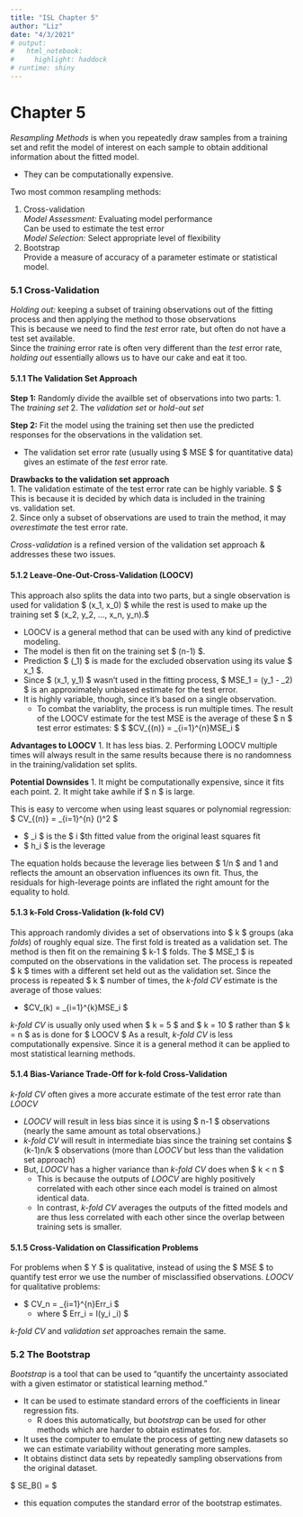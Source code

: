 ```yaml
---
title: "ISL Chapter 5"
author: "Liz"
date: "4/3/2021"
# output:
#   html_notebook:
#     highlight: haddock
# runtime: shiny
---
```


# Chapter 5
*Resampling Methods* is when you repeatedly draw samples from a training set and refit the model of interest on each sample to obtain additional information about the fitted model.

  + They can be computationally expensive.

Two most common resampling methods:

1. Cross-validation\
  *Model Assessment:* Evaluating model performance\
  Can be used to estimate the test error\
  *Model Selection:* Select appropriate level of flexibility
2. Bootstrap\
  Provide a measure of accuracy of a parameter estimate or statistical model.

### 5.1 Cross-Validation
*Holding out:* keeping a subset of training observations out of the fitting process and then applying the method to those observations\
This is because we need to find the *test* error rate, but often do not have a test set available.\
Since the *training* error rate is often very different than the *test* error rate, *holding out* essentially allows us to have our cake and eat it too.

#### 5.1.1 The Validation Set Approach
**Step 1:** Randomly divide the availble set of observations into two parts:
  1. The *training set*
  2. The *validation set* or *hold-out set*

**Step 2:** Fit the model using the training set then use the predicted responses for the observations in the validation set.

+ The validation set error rate (usually using $ MSE $ for quantitative data) gives an estimate of the *test* error rate.

**Drawbacks to the validation set approach**\
1. The validation estimate of the test error rate can be highly variable.
$ \quad $ This is because it is decided by which data is included in the training vs. validation set.\
2. Since only a subset of observations are used to train the method, it may *overestimate* the test error rate.

*Cross-validation* is a refined version of the validation set approach & addresses these two issues.

#### 5.1.2 Leave-One-Out-Cross-Validation (LOOCV)
This approach also splits the data into two parts, but a single observation is used for validation $ (x_1, x_0) $ while the rest is used to make up the training set $ (x_2, y_2, ..., x_n, y_n).$\

+ LOOCV is a general method that can be used with any kind of predictive modeling.
+ The model is then fit on the training set  $ (n-1) $.
+ Prediction $ (\hat{y}_1) $ is made for the excluded observation using its value $ x_1 $.
+ Since $ (x_1, y_1) $ wasn't used in the fitting process, $ MSE_1 = (y_1 - \hat{y}_2) $ is an approximately unbiased estimate for the test error.
+ It is highly variable, though, since it's based on a single observation.
  + To combat the variablity, the process is run multiple times. The result of the LOOCV estimate for the test MSE is the average of these $ n $ test error estimates:
$ \quad $ $CV_{(n)} = \frac{1}{n} \displaystyle \sum_{i=1}^{n}MSE_i $


**Advantages to LOOCV**
1. It has less bias.
2. Performing LOOCV multiple times will always result in the same results because there is no randomness in the training/validation set splits.

**Potential Downsides**
1. It might be computationally expensive, since it fits each point.
2. It might take awhile if $ n $ is large.

This is easy to vercome when using least squares or polynomial regression:\
$ CV_{(n)} = \frac{1}{n} \displaystyle \sum_{i=1}^{n} \bigg(\frac{y_i - \hat{y}_i}{1-h_i}\bigg)^2 $

  + $ \hat{y}_i $ is the $ i $th fitted value from the original least squares fit
  + $ h_i $ is the leverage

The equation holds because the leverage lies between $ 1/n $ and 1 and reflects the amount an observation influences its own fit.
Thus, the residuals for high-leverage points are inflated the right amount for the equality to hold.

#### 5.1.3 k-Fold Cross-Validation (k-fold CV)
This approach randomly divides a set of observations into $ k $ groups (aka *folds*) of roughly equal size.
The first fold is treated as a validation set. The method is then fit on the remaining $ k-1 $ folds. The $ MSE_1 $ is computed on the observations in the validation set.
The process is repeated $ k $ times with a different set held out as the validation set.
Since the process is repeated $ k $ number of times, the *k-fold CV* estimate is the average of those values:

  + $CV_(k) = \frac{1}{k} \displaystyle \sum_{i=1}^{k}MSE_i $

*k-fold CV* is usually only used when $ k = 5 $ and $ k = 10 $ rather than $ k = n $ as is done for $ LOOCV $
As a result, *k-fold CV* is less computationally expensive. Since it is a general method it can be applied to most statistical learning methods.

#### 5.1.4 Bias-Variance Trade-Off for k-fold Cross-Validation
*k-fold CV* often gives a more accurate estimate of the test error rate than *LOOCV*

  + *LOOCV* will result in less bias since it is using $ n-1 $ observations (nearly the same amount as total observations.)
  + *k-fold CV* will result in intermediate bias since the training set contains $ (k-1)n/k $ observations (more than *LOOCV* but less than the validation set approach)
  + But, *LOOCV* has a higher variance than *k-fold CV* does when $ k < n $
    + This is because the outputs of *LOOCV* are highly positively correlated with each other since each model is trained on almost identical data.
    + In contrast, *k-fold CV* averages the outputs of the fitted models and are thus less correlated with each other since the overlap between training sets is smaller.

#### 5.1.5 Cross-Validation on Classification Problems
For problems when $ Y $ is qualitative, instead of using the $ MSE $ to quantify test error we use the number of misclassified observations.
*LOOCV* for qualitative problems:

  + $ CV_n = \frac{1}{n} \displaystyle \sum_{i=1}^{n}Err_i $
    + where $ Err_i = I(y_i \neq \hat{y}_i) $

*k-fold CV* and *validation set* approaches remain the same.

### 5.2 The Bootstrap
*Bootstrap* is a tool that can be used to "quantify the uncertainty associated with a given estimator or statistical learning method."

  + It can be used to estimate standard errors of the coefficients in linear regression fits.
    + R does this automatically, but *bootstrap* can be used for other methods which are harder to obtain estimates for.
  + It uses the computer to emulate the process of getting new datasets so we can estimate variability without generating more samples.
  + It obtains distinct data sets by repeatedly sampling observations from the original dataset.

$ SE_B(\hat{\alpha}) = \sqrt{\frac{1}{B-1} \displaystyle \sum_{r-1}^{B} \bigg( \hat{\alpha}^{*r} - \frac{1}{B} \displaystyle \sum_{r'=1}^{B}\hat{\alpha}^{*r'} \bigg)} $

  + this equation computes the standard error of the bootstrap estimates.
